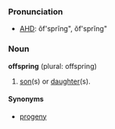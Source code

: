 ===Pronunciation===
*[[w:AHD|AHD]]: ôf'sprĭng", ŏf'sprĭng"

===Noun===
'''offspring''' (plural: offspring)

#[[son]](s) or [[daughter]](s).

====Synonyms====
*[[progeny]]